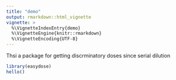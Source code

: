 ```yaml
---
title: "demo"
output: rmarkdown::html_vignette
vignette: >
  %\VignetteIndexEntry{demo}
  %\VignetteEngine{knitr::rmarkdown}
  %\VignetteEncoding{UTF-8}
---
```

Thsi a package for getting discrminatory doses since serial dilution
```r
library(easydose)
hello()
```


